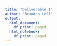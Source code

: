```yaml
---
title: "Deliverable 1"
author: "Brandon Leff"
output:
  html_document:
    df_print: paged
  html_notebook:
    df_print: paged
---
```




